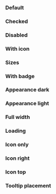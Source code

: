 
<Meta of={IcToggleButtonStories} />

<Description markdown={readme} />

### Default

<Canvas>
  <Story of={IcToggleButtonStories.Default} />
</Canvas>

### Checked

<Canvas>
  <Story of={IcToggleButtonStories.Checked} />
</Canvas>

### Disabled

<Canvas>
  <Story of={IcToggleButtonStories.Disabled} />
</Canvas>

### With icon

<Canvas>
  <Story of={IcToggleButtonStories.WithIcon} />
</Canvas>

### Sizes

<Canvas>
  <Story of={IcToggleButtonStories.Sizes} />
</Canvas>

### With badge

<Canvas>
  <Story of={IcToggleButtonStories.WithBadge} />
</Canvas>

### Appearance dark

<Canvas>
  <Story of={IcToggleButtonStories.AppearanceDark} />
</Canvas>

### Appearance light

<Canvas>
  <Story of={IcToggleButtonStories.AppearanceLight} />
</Canvas>

### Full width

<Canvas>
  <Story of={IcToggleButtonStories.FullWidth} />
</Canvas>

### Loading

<Canvas>
  <Story of={IcToggleButtonStories.Loading} />
</Canvas>

### Icon only

<Canvas>
  <Story of={IcToggleButtonStories.IconOnly} />
</Canvas>

### Icon right

<Canvas>
  <Story of={IcToggleButtonStories.IconRight} />
</Canvas>

### Icon top

<Canvas>
  <Story of={IcToggleButtonStories.IconTop} />
</Canvas>

### Tooltip placement

<Canvas>
  <Story of={IcToggleButtonStories.TooltipPlacement} />
</Canvas>
